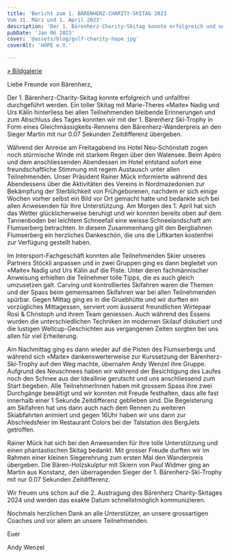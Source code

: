 ```yaml
---
title: 'Bericht zum 1. BÄRENHERZ-CHARITY-SKITAG 2023
Vom 31. März und 1. April 2023'
description: 'Der 1. Bärenherz-Charity-Skitag konnte erfolgreich und unfallfrei durchgeführt werden. Ein toller Skitag mit Marie-Theres «Maite» Nadig und Urs Kälin hinterliess bei allen Teilnehmenden bleibende Erinnerungen und zum Abschluss des Tages konnten wir mit der 1. Bärenherz Ski-Trophy in Form eines Gleichmässigkeits-Rennens den Bärenherz-Wanderpreis an den Sieger Martin mit nur 0.07 Sekunden Zeitdifferenz übergeben.'
pubDate: 'Jan 06 2023'
cover: '@assets/blog/golf-charity-hope.jpg'
coverAlt: 'HOPE e.V.'

---
```


[» Bildgalerie](https://collection.cloudinary.com/dvpsc3huf/74879f57b64ed43de3566041302d4800)

Liebe Freunde von Bärenherz,

Der 1. Bärenherz-Charity-Skitag konnte erfolgreich und unfallfrei durchgeführt werden. Ein toller Skitag mit Marie-Theres «Maite» Nadig und Urs Kälin hinterliess bei allen Teilnehmenden bleibende Erinnerungen und zum Abschluss des Tages konnten wir mit der 1. Bärenherz Ski-Trophy in Form eines Gleichmässigkeits-Rennens den Bärenherz-Wanderpreis an den Sieger Martin mit nur 0.07 Sekunden Zeitdifferenz übergeben.

Während der Anreise am Freitagabend ins Hotel Neu-Schönstatt zogen noch stürmische Winde mit starkem Regen über den Walensee. Beim Apéro und dem anschliessenden Abendessen im Hotel entstand sofort eine freundschaftliche Stimmung mit regem Austausch unter allen Teilnehmenden. Unser Präsident Rainer Mück informierte während des Abendessens über die Aktivitäten des Vereins in Nordmazedonien zur Bekämpfung der Sterblichkeit von Frühgeborenen, nachdem er sich einige Wochen vorher selbst ein Bild vor Ort gemacht hatte und bedankte sich bei allen Anwesenden für Ihre Unterstützung. Am Morgen des 1. April hat sich das Wetter glücklicherweise beruhigt und wir konnten bereits oben auf dem Tannenboden bei leichtem Schneefall eine weisse Schneelandschaft am Flumserberg betrachten. In diesem Zusammenhang gilt den Bergbahnen Flumserberg ein herzliches Dankeschön, die uns die Liftkarten kostenfrei zur Verfügung gestellt haben.

Im Intersport-Fachgeschäft konnten alle Teilnehmenden Skier unseres Partners Stöckli anpassen und in zwei Gruppen ging es dann begleitet von «Maite» Nadig und Urs Kälin auf die Piste. Unter deren fachmännischer Anweisung erhielten die Teilnehmer tolle Tipps, die es auch gleich umzusetzen galt. Carving und kontrolliertes Skifahren waren die Themen und der Spass beim gemeinsamen Skifahren war bei allen Teilnehmenden spürbar. Gegen Mittag ging es in die Gruebhütte und wir durften ein vorzügliches Mittagessen, serviert vom äusserst freundlichen Wirtepaar Rosi & Christoph und ihrem Team geniessen. Auch während des Essens wurden die unterschiedlichen Techniken im modernen Skilauf diskutiert und die lustigen Weltcup-Geschichten aus vergangenen Zeiten sorgten bei uns allen für viel Erheiterung.

Am Nachmittag ging es dann wieder auf die Pisten des Flumserbergs und während sich «Maite» dankenswerterweise zur Kurssetzung der Bärenherz-Ski-Trophy auf den Weg machte, übernahm Andy Wenzel ihre Gruppe. Aufgrund des Neuschnees haben wir während der Besichtigung des Laufes noch den Schnee aus der Ideallinie gerutscht und uns anschliessend zum Start begeben. Alle TeilnehmerInnen haben mit grossem Spass ihre zwei Durchgänge bewältigt und wir konnten mit Freude festhalten, dass alle fast innerhalb einer 1 Sekunde Zeitdifferenz geblieben sind. Die Begeisterung am Skifahren hat uns dann auch nach dem Rennen zu weiteren Skiabfahrten animiert und gegen 16Uhr haben wir uns dann zur Abschiedsfeier im Restaurant Colors bei der Talstation des BergJets getroffen.

Rainer Mück hat sich bei den Anwesenden für Ihre tolle Unterstützung und einen phantastischen Skitag bedankt. Mit grosser Freude durften wir im Rahmen einer kleinen Siegerehrung zum ersten Mal den Wanderpreis übergeben. Die Bären-Holzskulptur mit Skiern von Paul Widmer ging an Martin aus Konstanz, den überragenden Sieger der 1. Bärenherz-Ski-Trophy mit nur 0.07 Sekunden Zeitdifferenz.

Wir freuen uns schon auf die 2. Austragung des Bärenherz Charity-Skitages 2024 und werden das exakte Datum schnellstmöglich kommunizieren.

Nochmals herzlichen Dank an alle Unterstützer, an unsere grossartigen Coaches und vor allem an unsere Teilnehmenden.

Euer

Andy Wenzel
